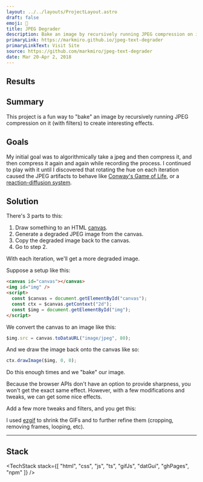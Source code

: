 ```yaml
---
layout: ../../layouts/ProjectLayout.astro
draft: false
emoji: 🥖
title: JPEG Degrader
description: Bake an image by recursively running JPEG compression on it (with filters).
primaryLink: https://markmiro.github.io/jpeg-text-degrader
primaryLinkText: Visit Site
source: https://github.com/markmiro/jpeg-text-degrader
date: Mar 20-Apr 2, 2018
---
```



## Results

<Images />

## Summary

This project is a fun way to "bake" an image by recursively running JPEG compression on it (with filters) to create interesting effects.

<S3Video src="projects/jpeg-degrader/vid.webm" />

## Goals

My initial goal was to algorithmically take a jpeg and then compress it, and then compress it again and again while recording the process. I continued to play with it until I discovered that rotating the hue on each iteration caused the JPEG artifacts to behave like [Conway's Game of Life](https://en.wikipedia.org/wiki/Conway%27s_Game_of_Life), or a [reaction-diffusion system](https://en.wikipedia.org/wiki/Reaction%E2%80%93diffusion_system).

## Solution

There's 3 parts to this:

1. Draw something to an HTML [canvas](https://developer.mozilla.org/en-US/docs/Web/API/HTMLCanvasElement).
2. Generate a degraded JPEG image from the canvas.
3. Copy the degraded image back to the canvas.
4. Go to step 2.

With each iteration, we'll get a more degraded image.

Suppose a setup like this:

```html
<canvas id="canvas"></canvas>
<img id="img" />
<script>
  const $canvas = document.getElementById("canvas");
  const ctx = $canvas.getContext("2d");
  const $img = document.getElementById("img");
</script>
```

We convert the canvas to an image like this:

```js
$img.src = canvas.toDataURL("image/jpeg", 80);
```

And we draw the image back onto the canvas like so:

```js
ctx.drawImage($img, 0, 0);
```

Do this enough times and we "bake" our image.

<S3Image src="projects/jpeg-degrader/crush.jpeg" />

<S3Image src="projects/jpeg-degrader/crush-2.jpeg" />

Because the browser APIs don't have an option to provide sharpness, you won't get the exact same effect. However, with a few modifications and tweaks, we can get some nice effects.

Add a few more tweaks and filters, and you get this:

<S3Image src="projects/jpeg-degrader/results/ezgif-5-ca0acd317f.gif" />

I used [ezgif](https://ezgif.com/) to shrink the GIFs and to further refine them (cropping, removing frames, looping, etc).

---

## Stack

<TechStack
  stack={[
    "html",
    "css",
    "js",
    "ts",
    "gifJs",
    "datGui",
    "ghPages",
    "npm"
  ]}
/>